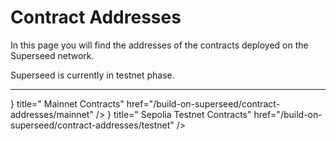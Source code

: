 
# Contract Addresses

In this page you will find the addresses of the contracts deployed on the Superseed network.

<Callout type="info">Superseed is currently in testnet phase.</Callout>

---

<Cards>
  <Card
    icon={<PiCurrencyEthDuotone size={32} />}
    title=" Mainnet Contracts"
    href="/build-on-superseed/contract-addresses/mainnet"
  />
  <Card
    icon={<PiCurrencyEthDuotone size={32} />}
    title=" Sepolia Testnet Contracts"
    href="/build-on-superseed/contract-addresses/testnet"
  />
</Cards>
